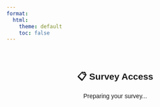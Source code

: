 ```yaml
---
format: 
  html:
    theme: default
    toc: false
---
```


```{=html}
<div style="text-align: center; padding: 20px; font-family: Arial;">
    <h2>📋 Survey Access</h2>
    <p id="message">Preparing your survey...</p>
    
    <script>
        // Enhanced detection based on StackOverflow solution
        var standalone = window.navigator.standalone,
            userAgent = window.navigator.userAgent.toLowerCase(),
            safari = /safari/.test(userAgent),
            ios = /iphone|ipod|ipad/.test(userAgent);
        
        // Additional comprehensive detection
        const isInAppBrowser = 
            // iOS detection
            (ios && !standalone && safari) ||  // Safari in-app
            (ios && !standalone && !safari) || // iOS webview
            // Android detection
            userAgent.includes('wv') ||        // Android webview
            // App-specific detection
            /fban|fbav/.test(userAgent) ||     // Facebook
            /instagram/.test(userAgent) ||      // Instagram
            /twitter/.test(userAgent) ||        // Twitter
            /linkedin/.test(userAgent) ||       // LinkedIn
            /slack/.test(userAgent) ||          // Slack
            /outlook/.test(userAgent) ||        // Outlook
            /gmail/.test(userAgent) ||          // Gmail
            /yahoomail/.test(userAgent) ||      // Yahoo Mail
            /spark/.test(userAgent) ||          // Spark email
            /edison/.test(userAgent) ||         // Edison Mail
            /newton/.test(userAgent);           // Newton Mail
        
        let instructions = `<p><strong>For the best survey experience, please open this in your browser app:</strong></p>`;
        
        if (isInAppBrowser) {
            instructions += `
                <div style="background: #fff3cd; border: 1px solid #ffeaa7; padding: 15px; margin: 20px 0; border-radius: 5px;">
                    <strong>⚠️ You're in an in-app browser</strong><br><br>
                    <strong>To open in your full browser:</strong><br>
                    1. Look for ⋯ or Share button<br>
                    2. Select "Open in Browser" or "Open in Safari/Chrome"<br>
                    3. Or copy the link below and paste it in your browser app
                </div>`;
        } else {
            instructions += `
                <div style="background: #d4edda; border: 1px solid #c3e6cb; padding: 15px; margin: 20px 0; border-radius: 5px;">
                    <strong>✅ You're in a full browser - great!</strong><br>
                    Click the button below to access the survey.
                </div>`;
        }
        
        instructions += `
            <a href="https://cornell.ca1.qualtrics.com/jfe/form/SV_5cqnAHFvK4k5jUi" style="background: #007cba; color: white; padding: 15px 25px; text-decoration: none; border-radius: 5px; margin: 10px;">Open Survey</a><br><br>
            <small style="color: #666;">Survey Link: https://cornell.ca1.qualtrics.com/jfe/form/SV_5cqnAHFvK4k5jUi</small>`;
        
        document.getElementById('message').innerHTML = instructions;
    </script>
</div>
```
